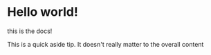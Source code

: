 # Hello world!
this is the docs!


<Info>
This is a quick aside tip. It doesn't really matter to the overall content
</Info>


